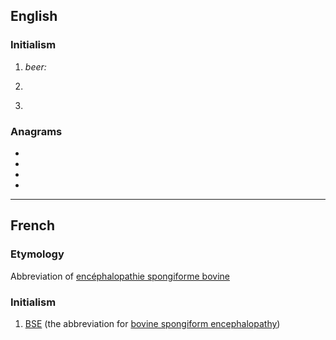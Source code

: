 ==English==

===Initialism===
{{rfc-header|Initialism}}
{{en-initialism}}

# ''beer:'' {{initialism of|w:Extra special bitter|extra special bitter|lang=en}}
# {{lb|en|computing}} {{initialism of|enterprise service bus|lang=en}}
# {{lb|en|Ireland}} {{initialism of|w:Electricity Supply Board|Electricity Supply Board|lang=en}}

===Anagrams===
* {{l|en|BSE}}
* {{l|en|EbS}}
* {{l|en|SbE}}
* {{l|en|Seb}}

----

==French==

===Etymology===
Abbreviation of [[encéphalopathie spongiforme bovine]]

===Initialism===
{{rfc-header|Initialism}}
{{head|fr|initialism}}

# [[BSE]] (the abbreviation for [[bovine spongiform encephalopathy]])